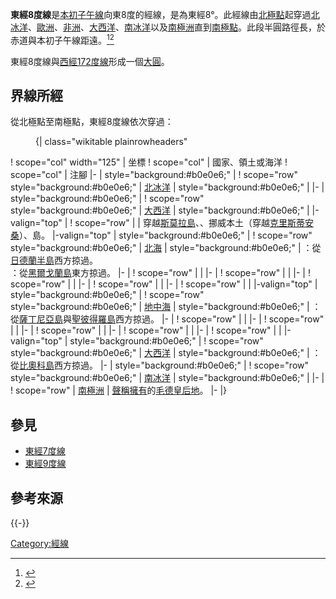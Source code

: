 {{Location map-line|lon=8}}
{{kml}}
'''東經8度線'''是[[本初子午線|本初子午線]]向東8度的經線，是為東經8°。此經線由[[北極點|北極點]]起穿過[[北冰洋|北冰洋]]、[[歐洲|歐洲]]、[[非洲|非洲]]、[[大西洋|大西洋]]、[[南冰洋|南冰洋]]以及[[南極洲|南極洲]]直到[[南極點|南極點]]。此段半圓路徑長{{convert|20003.932|km}}，於赤道與本初子午線距{{convert|891|km}}遠。<ref name="noaa">{{cite web
 | url     = http://www.ngs.noaa.gov/PUBS_LIB/inverse.pdf
 | title     = Direct and Inverse Solutions of Geodesics on the Ellipsoid with application of nested equation
 | author     = T. Vincenty
 | date     = April 1975
 | access-date     = 2017-05-18
 | archive-date     = 2013-01-28
 | archive-url     = https://www.webcitation.org/6DzvSBPa5?url=http://www.ngs.noaa.gov/PUBS_LIB/inverse.pdf
 | dead-url     = no
 }}</ref><ref name="latlon">{{cite web
 | url = http://www.movable-type.co.uk/scripts/latlong-vincenty.html
 | title = Vincenty formula for distance between two Latitude/Longitude points
 | website = Movable type scripts
 | accessdate = 17 May 2017
 | archive-date = 2013-01-28
 | archive-url = https://www.webcitation.org/6DzvScM3g?url=http://www.movable-type.co.uk/scripts/latlong-vincenty.html
 | dead-url = no
 }}</ref>

東經8度線與[[西經172度線|西經172度線]]形成一個[[大圓|大圓]]。

==界線所經==
從北極點至南極點，東經8度線依次穿過：

:{| class="wikitable plainrowheaders"
! scope="col" width="125" | 坐標
! scope="col" | 國家、領土或海洋
! scope="col" | 注腳
|-
| style="background:#b0e0e6;" | {{Coord|90|0|N|8|0|E|type:waterbody|name=Arctic Ocean}}
! scope="row" style="background:#b0e0e6;" | [[北冰洋|北冰洋]]
| style="background:#b0e0e6;" |
|-
| style="background:#b0e0e6;" | {{Coord|81|12|N|8|0|E|type:waterbody|name=Atlantic Ocean}}
! scope="row" style="background:#b0e0e6;" | [[大西洋|大西洋]]
| style="background:#b0e0e6;" |
|-valign="top"
| {{Coord|63|28|N|8|0|E|type:country|name=Norway}}
! scope="row" | {{NOR}}
| 穿越[[斯莫拉島|斯莫拉島]]、{{le|蒂斯特納島|Tustna (island)}}、挪威本土（穿越[[克里斯蒂安桑|克里斯蒂安桑]]）、{{le|費萊克羅力|Flekkerøy}}島。
|-valign="top"
| style="background:#b0e0e6;" | {{Coord|58|3|N|8|0|E|type:waterbody|name=North Sea}}
! scope="row" style="background:#b0e0e6;" | [[北海_(大西洋)|北海]]
| style="background:#b0e0e6;" | {{DNK}}：從[[日德蘭半島|日德蘭半島]]西方掠過。 <br/> {{DEU}}：從[[黑爾戈蘭島|黑爾戈蘭島]]東方掠過。
|-
| {{Coord|53|43|N|8|0|E|type:country|name=Germany}}
! scope="row" | {{DEU}}
|
|-
| {{Coord|49|2|N|8|0|E|type:country|name=France}}
! scope="row" | {{FRA}}
|
|-
| {{Coord|48|46|N|8|0|E|type:country|name=Germany}}
! scope="row" | {{DEU}}
|
|-
| {{Coord|47|34|N|8|0|E|type:country|name=Switzerland}}
! scope="row" | {{CHE}}
|
|-
| {{Coord|46|1|N|8|0|E|type:country|name=Italy}}
! scope="row" | {{ITA}}
|
|-valign="top"
| style="background:#b0e0e6;" | {{Coord|43|52|N|8|0|E|type:waterbody|name=Mediterranean Sea}}
! scope="row" style="background:#b0e0e6;" | [[地中海|地中海]]
| style="background:#b0e0e6;" | {{ITA}}：從[[薩丁尼亞島|薩丁尼亞島]]與[[聖彼得羅島|聖彼得羅島]]西方掠過。
|-
| {{Coord|36|52|N|8|0|E|type:country|name=Algeria}}
! scope="row" | {{DZA}}
|
|-
| {{Coord|34|28|N|8|0|E|type:country|name=Tunisia}}
! scope="row" | {{TUN}}
|
|-
| {{Coord|33|7|N|8|0|E|type:country|name=Algeria}}
! scope="row" | {{DZA}}
|
|-
| {{Coord|21|11|N|8|0|E|type:country|name=Niger}}
! scope="row" | {{NER}}
|
|-
| {{Coord|13|19|N|8|0|E|type:country|name=Nigeria}}
! scope="row" | {{NGA}}
|
|-valign="top"
| style="background:#b0e0e6;" | {{Coord|4|32|N|8|0|E|type:waterbody|name=Atlantic Ocean}}
! scope="row" style="background:#b0e0e6;" | [[大西洋|大西洋]]
| style="background:#b0e0e6;" | {{GNQ}}：從[[比奧科島|比奧科島]]西方掠過。
|-
| style="background:#b0e0e6;" | {{Coord|60|0|S|8|0|E|type:waterbody|name=Southern Ocean}}
! scope="row" style="background:#b0e0e6;" | [[南冰洋|南冰洋]]
| style="background:#b0e0e6;" |
|-
| {{Coord|69|53|S|8|0|E|type:country|name=Antarctica}}
! scope="row" | [[南極洲|南極洲]]
| {{NOR}}[[南極領地|聲稱擁有]]的[[毛德皇后地|毛德皇后地]]。
|-
|}

==參見==
*[[東經7度線|東經7度線]]
*[[東經9度線|東經9度線]]

== 參考來源 ==
{{reflist}}

{{-}}
{{geographical coordinates|state=collapsed}}

[[Category:經線|Category:經線]]